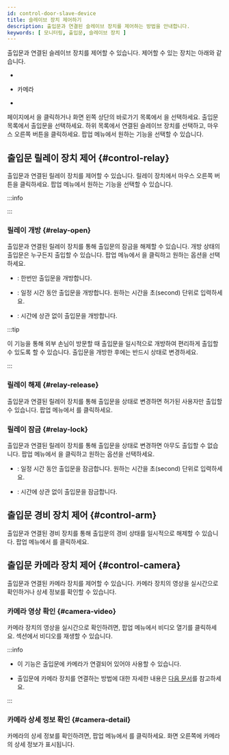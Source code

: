 ```yaml
---
id: control-door-slave-device
title: 슬레이브 장치 제어하기
description: 출입문과 연결된 슬레이브 장치를 제어하는 방법을 안내합니다.
keywords: [ 모니터링, 출입문, 슬레이브 장치 ]
---
```


출입문과 연결된 슬레이브 장치를 제어할 수 있습니다. 제어할 수 있는 장치는 아래와 같습니다.

* <Cmd sid='arena.tree.door.doorRelay' className='normal' />

* 카메라

* <Cmd sid='arena.tree.contextMenu.arm' className='normal' />

<Cmd sid='common.header.launcher' /> 페이지에서 <Cmd sid='common.header.arena' />을 클릭하거나 화면 왼쪽 상단의 바로가기 목록에서 <Cmd sid='common.header.arena' />을 선택하세요. 출입문 목록에서 출입문을 선택하세요. 하위 목록에서 연결된 슬레이브 장치를 선택하고, 마우스 오른쪽 버튼을 클릭하세요. 팝업 메뉴에서 원하는 기능을 선택할 수 있습니다.

## 출입문 릴레이 장치 제어 {#control-relay}

출입문과 연결된 릴레이 장치를 제어할 수 있습니다. 릴레이 장치에서 마우스 오른쪽 버튼을 클릭하세요. 팝업 메뉴에서 원하는 기능을 선택할 수 있습니다.

:::info

<Glossary termid='relay'/>

:::

### 릴레이 개방 {#relay-open}

출입문과 연결된 릴레이 장치를 통해 출입문의 잠금을 해제할 수 있습니다. 개방 상태의 출입문은 누구든지 출입할 수 있습니다. 팝업 메뉴에서 <Cmd sid='arena.tree.contextMenu.unlock' />을 클릭하고 원하는 옵션을 선택하세요.

* <Cmd sid='arena.tree.contextMenu.unlockOnce' />: 한번만 출입문을 개방합니다.

* <Cmd sid='arena.tree.contextMenu.unlockTimed' />: 일정 시간 동안 출입문을 개방합니다. 원하는 시간을 초(second) 단위로 입력하세요.

* <Cmd sid='arena.tree.contextMenu.unlockPermanent' />: 시간에 상관 없이 출입문을 개방합니다.

:::tip

이 기능을 통해 외부 손님이 방문할 때 출입문을 일시적으로 개방하여 편리하게 출입할 수 있도록 할 수 있습니다. 출입문을 개방한 후에는 반드시 <Cmd sid='arena.tree.contextMenu.normalize' /> 상태로 변경하세요.

:::

### 릴레이 해제 {#relay-release}

출입문과 연결된 릴레이 장치를 통해 출입문을 <Cmd sid='arena.tree.contextMenu.normalize' /> 상태로 변경하면 허가된 사용자만 출입할 수 있습니다. 팝업 메뉴에서 <Cmd sid='arena.tree.contextMenu.normalize' />를 클릭하세요. 

### 릴레이 잠금 {#relay-lock}

출입문과 연결된 릴레이 장치를 통해 출입문을 <Cmd sid='arena.tree.contextMenu.lock' /> 상태로 변경하면 아무도 출입할 수 없습니다. 팝업 메뉴에서 <Cmd sid='arena.tree.contextMenu.lock' />을 클릭하고 원하는 옵션을 선택하세요.

* <Cmd sid='arena.tree.contextMenu.unlockTimed' />: 일정 시간 동안 출입문을 잠금합니다. 원하는 시간을 초(second) 단위로 입력하세요.

* <Cmd sid='arena.tree.contextMenu.lockPermanent' />: 시간에 상관 없이 출입문을 잠금합니다.


## 출입문 경비 장치 제어 {#control-arm}

출입문과 연결된 경비 장치를 통해 출입문의 경비 상태를 일시적으로 해제할 수 있습니다. 팝업 메뉴에서 <Cmd sid='arena.tree.contextMenu.disarm' />를 클릭하세요.


## 출입문 카메라 장치 제어 {#control-camera}

출입문과 연결된 카메라 장치를 제어할 수 있습니다. 카메라 장치의 영상을 실시간으로 확인하거나 상세 정보를 확인할 수 있습니다.

### 카메라 영상 확인 {#camera-video}

카메라 장치의 영상을 실시간으로 확인하려면, 팝업 메뉴에서 <Cmd>비디오 열기</Cmd>를 클릭하세요. <Cmd sid='common.header.arena' /> 섹션에서 비디오를 재생할 수 있습니다.

:::info

* 이 기능은 출입문에 카메라가 연결되어 있어야 사용할 수 있습니다.

* 출입문에 카메라 장치를 연결하는 방법에 대한 자세한 내용은 [다음 문서](#)를 참고하세요.

:::

### 카메라 상세 정보 확인 {#camera-detail}

카메라의 상세 정보를 확인하려면, 팝업 메뉴에서 <Cmd sid='arena.tree.contextMenu.viewDetail' />를 클릭하세요. 화면 오른쪽에 카메라의 상세 정보가 표시됩니다.